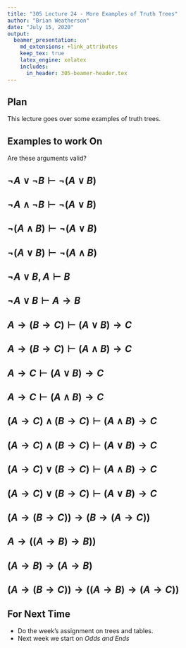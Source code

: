 ```yaml
---
title: "305 Lecture 24 - More Examples of Truth Trees"
author: "Brian Weatherson"
date: "July 15, 2020"
output: 
  beamer_presentation:
    md_extensions: +link_attributes
    keep_tex: true
    latex_engine: xelatex
    includes:
      in_header: 305-beamer-header.tex
---
```


## Plan

This lecture goes over some examples of truth trees.

## Examples to work On

Are these arguments valid?

## $\neg A \vee \neg B \vdash \neg (A \vee B)$

## $\neg A \wedge \neg B \vdash \neg (A \vee B)$

## $\neg (A \wedge B) \vdash \neg (A \vee B)$

## $\neg (A \vee B) \vdash \neg (A \wedge B)$

## $\neg A \vee B, A \vdash B$

## $\neg A \vee B \vdash A \rightarrow B$

## $A \rightarrow (B \rightarrow C) \vdash (A \vee B) \rightarrow C$

## $A \rightarrow (B \rightarrow C) \vdash (A \wedge B) \rightarrow C$

## $A \rightarrow C \vdash (A \vee B) \rightarrow C$

## $A \rightarrow C \vdash (A \wedge B) \rightarrow C$

## $(A \rightarrow C) \wedge (B \rightarrow C) \vdash (A \wedge B) \rightarrow C$

## $(A \rightarrow C) \wedge (B \rightarrow C) \vdash (A \vee B) \rightarrow C$

## $(A \rightarrow C) \vee (B \rightarrow C) \vdash (A \wedge B) \rightarrow C$

## $(A \rightarrow C) \vee (B \rightarrow C) \vdash (A \vee B) \rightarrow C$

## $(A \rightarrow (B \rightarrow C)) \rightarrow (B \rightarrow (A \rightarrow C))$

## $A \rightarrow ((A \rightarrow B) \rightarrow B))$

## $(A \rightarrow B) \rightarrow (A \rightarrow B)$

## $(A \rightarrow (B \rightarrow C)) \rightarrow ((A \rightarrow B) \rightarrow (A \rightarrow C))$

## For Next Time

- Do the week's assignment on trees and tables.
- Next week we start on _Odds and Ends_